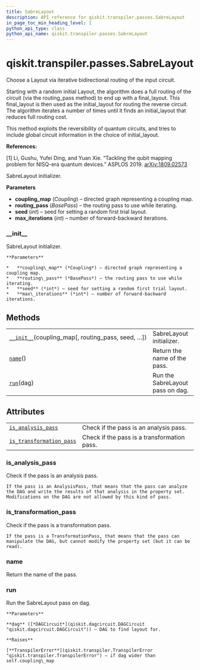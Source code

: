 ```yaml
---
title: SabreLayout
description: API reference for qiskit.transpiler.passes.SabreLayout
in_page_toc_min_heading_level: 1
python_api_type: class
python_api_name: qiskit.transpiler.passes.SabreLayout
---
```


<span id="qiskit-transpiler-passes-sabrelayout" />

# qiskit.transpiler.passes.SabreLayout

<Class id="qiskit.transpiler.passes.SabreLayout" isDedicatedPage={true} github="https://github.com/qiskit/qiskit/tree/stable/0.17/qiskit/transpiler/passes/layout/sabre_layout.py" signature="SabreLayout(*args, **kwargs)" modifiers="class">
  Choose a Layout via iterative bidirectional routing of the input circuit.

  Starting with a random initial Layout, the algorithm does a full routing of the circuit (via the routing\_pass method) to end up with a final\_layout. This final\_layout is then used as the initial\_layout for routing the reverse circuit. The algorithm iterates a number of times until it finds an initial\_layout that reduces full routing cost.

  This method exploits the reversibility of quantum circuits, and tries to include global circuit information in the choice of initial\_layout.

  **References:**

  \[1] Li, Gushu, Yufei Ding, and Yuan Xie. “Tackling the qubit mapping problem for NISQ-era quantum devices.” ASPLOS 2019. [arXiv:1809.02573](https://arxiv.org/pdf/1809.02573.pdf)

  SabreLayout initializer.

  **Parameters**

  *   **coupling\_map** (*Coupling*) – directed graph representing a coupling map.
  *   **routing\_pass** (*BasePass*) – the routing pass to use while iterating.
  *   **seed** (*int*) – seed for setting a random first trial layout.
  *   **max\_iterations** (*int*) – number of forward-backward iterations.

  ### \_\_init\_\_

  <Function id="qiskit.transpiler.passes.SabreLayout.__init__" signature="__init__(coupling_map, routing_pass=None, seed=None, max_iterations=3)">
    SabreLayout initializer.

    **Parameters**

    *   **coupling\_map** (*Coupling*) – directed graph representing a coupling map.
    *   **routing\_pass** (*BasePass*) – the routing pass to use while iterating.
    *   **seed** (*int*) – seed for setting a random first trial layout.
    *   **max\_iterations** (*int*) – number of forward-backward iterations.
  </Function>

  ## Methods

  |                                                                                                                                                        |                                  |
  | ------------------------------------------------------------------------------------------------------------------------------------------------------ | -------------------------------- |
  | [`__init__`](#qiskit.transpiler.passes.SabreLayout.__init__ "qiskit.transpiler.passes.SabreLayout.__init__")(coupling\_map\[, routing\_pass, seed, …]) | SabreLayout initializer.         |
  | [`name`](#qiskit.transpiler.passes.SabreLayout.name "qiskit.transpiler.passes.SabreLayout.name")()                                                     | Return the name of the pass.     |
  | [`run`](#qiskit.transpiler.passes.SabreLayout.run "qiskit.transpiler.passes.SabreLayout.run")(dag)                                                     | Run the SabreLayout pass on dag. |

  ## Attributes

  |                                                                                                                                                        |                                             |
  | ------------------------------------------------------------------------------------------------------------------------------------------------------ | ------------------------------------------- |
  | [`is_analysis_pass`](#qiskit.transpiler.passes.SabreLayout.is_analysis_pass "qiskit.transpiler.passes.SabreLayout.is_analysis_pass")                   | Check if the pass is an analysis pass.      |
  | [`is_transformation_pass`](#qiskit.transpiler.passes.SabreLayout.is_transformation_pass "qiskit.transpiler.passes.SabreLayout.is_transformation_pass") | Check if the pass is a transformation pass. |

  ### is\_analysis\_pass

  <Attribute id="qiskit.transpiler.passes.SabreLayout.is_analysis_pass">
    Check if the pass is an analysis pass.

    If the pass is an AnalysisPass, that means that the pass can analyze the DAG and write the results of that analysis in the property set. Modifications on the DAG are not allowed by this kind of pass.
  </Attribute>

  ### is\_transformation\_pass

  <Attribute id="qiskit.transpiler.passes.SabreLayout.is_transformation_pass">
    Check if the pass is a transformation pass.

    If the pass is a TransformationPass, that means that the pass can manipulate the DAG, but cannot modify the property set (but it can be read).
  </Attribute>

  ### name

  <Function id="qiskit.transpiler.passes.SabreLayout.name" signature="name()">
    Return the name of the pass.
  </Function>

  ### run

  <Function id="qiskit.transpiler.passes.SabreLayout.run" signature="run(dag)">
    Run the SabreLayout pass on dag.

    **Parameters**

    **dag** ([*DAGCircuit*](qiskit.dagcircuit.DAGCircuit "qiskit.dagcircuit.DAGCircuit")) – DAG to find layout for.

    **Raises**

    [**TranspilerError**](qiskit.transpiler.TranspilerError "qiskit.transpiler.TranspilerError") – if dag wider than self.coupling\_map
  </Function>
</Class>

